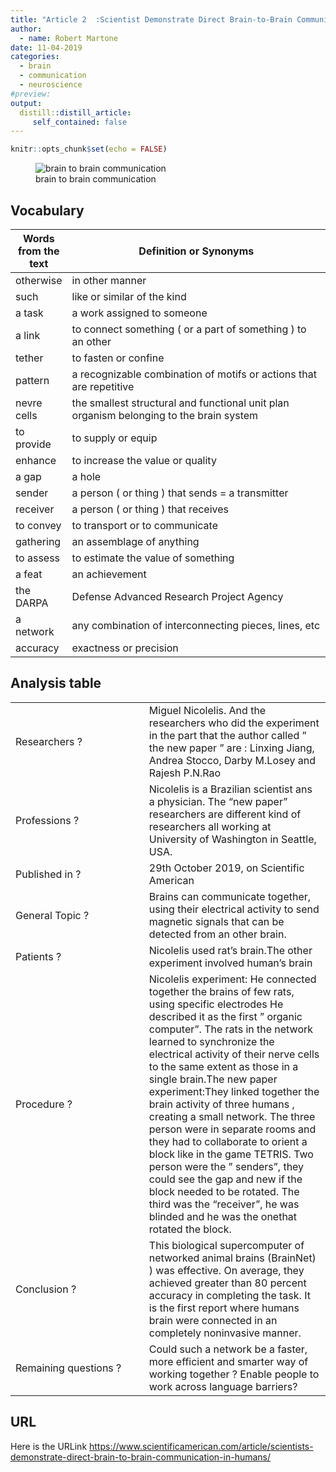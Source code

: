 ```yaml
---
title: "Article 2  :Scientist Demonstrate Direct Brain-to-Brain Communication in Humans."
author:
  - name: Robert Martone 
date: 11-04-2019
categories:
  - brain
  - communication 
  - neuroscience
#preview: 
output:
  distill::distill_article:
     self_contained: false
---
```



```r
knitr::opts_chunk$set(echo = FALSE)
```


![brain to brain communication](https://static.scientificamerican.com/sciam/cache/file/FA20BD8C-1068-4C4C-83DC640033C16686_source.jpg?w=590&h=800&75D70919-16D9-4153-B10B4F17B6C49A72)

## Vocabulary 

| Words from the text |  Definition or Synonyms                                                                  |
| ------------------- | ---------------------------------------------------------------------------------------- |
| otherwise           | in other manner                                                                          |
| such                | like or similar of the kind                                                              |
| a task              | a work assigned to someone                                                               |
| a link              |  to connect something ( or a part of something )  to an other                            |
| tether              |  to fasten or confine                                                                    |
| pattern             | a recognizable combination of motifs or actions that are repetitive                      |
| nevre cells         | the smallest structural and functional unit plan organism belonging to the brain system  |
| to provide          |  to supply or equip                                                                      |
| enhance             | to increase the value or quality                                                         |
| a gap               |  a hole                                                                                  |
| sender              |  a person ( or thing ) that sends = a transmitter                                        |
| receiver            | a person ( or thing ) that receives                                                      |
| to convey           |  to transport or to communicate                                                          |
| gathering           |  an assemblage of anything                                                               |
| to assess           |  to estimate the value of something                                                      |
| a feat              |  an achievement                                                                          |
| the DARPA           | Defense Advanced Research Project Agency                                                 |
| a network           | any combination of interconnecting pieces, lines, etc                                    |
| accuracy            |  exactness or precision                                                                  |

## Analysis table

|                        |                                |
|------------------------|--------------------------------|
| Researchers ?         | Miguel Nicolelis. And the researchers who did the experiment in the part that the author called " the new paper " are : Linxing Jiang, Andrea Stocco, Darby M.Losey and Rajesh P.N.Rao |
| Professions ?         | Nicolelis is a Brazilian scientist ans a physician. The "new paper" researchers are different kind of researchers all working at University of Washington in Seattle, USA.|
| Published in ?        | 29th October 2019, on Scientific American |
| General Topic ?       | Brains can communicate together, using their electrical activity to send magnetic signals that can be detected from an other brain. |
| Patients ?            | Nicolelis used rat's brain.The other experiment involved human's brain |
| Procedure ?           | Nicolelis experiment: He connected together the brains of few rats, using specific electrodes  He described it as the first " organic computer". The rats in the network learned to synchronize the electrical activity of their nerve cells to the same extent as those in a single brain.The new paper experiment:They linked together the brain activity of three humans , creating a small network. The three person were in separate rooms and they had to collaborate to orient a block like in the game TETRIS. Two person were the " senders", they could see the gap and new if the block needed to be rotated. The third was the "receiver", he was blinded and he was the onethat rotated the block.     |
| Conclusion ?          | This biological supercomputer of networked animal brains (BrainNet) ) was effective. On average, they achieved greater than 80 percent accuracy in completing the task. It is the first report where humans brain were connected in an completely noninvasive manner. |
| Remaining questions ? | Could such a network be a faster, more efficient and smarter way of working together ? Enable people to work across language barriers? |



## URL
Here is the URLink
<https://www.scientificamerican.com/article/scientists-demonstrate-direct-brain-to-brain-communication-in-humans/>













